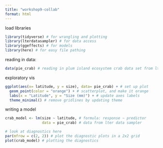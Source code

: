 ```yaml
---
title: "workshop9-collab"
format: html
---
```


load libraries

```r
library(tidyverse) # for wrangling and plotting
library(lterdatasampler) # for data access
library(ggeffects) # for models
library(here) # for easy file pathing
```

reading in data:

```r
data(pie_crab) # reading in plum island ecosystem crab data set from lterdatasampler package
```

exploratory vis

```r
ggplot(aes(x= latitude, y = size), data= pie_crab) + # set up plot
  geom_point(color = "orange") + # scatterplot, and make it orange
  labs(x = "Latitude", y = "Size (mm)") + # update axes labels
  theme_minimal() # remove gridlines by updating theme
```

writing a model

```r
crab_model <- lm(size ~ latitude, # formula: response ~ predictor
                 data = pie_crab) # data from lter data sampler

# look at diagnostics here
par(mfrow = c(2, 2)) # plot the diagnostic plots in a 2x2 grid
plot(crab_model) # plotting the diagnostics
```







